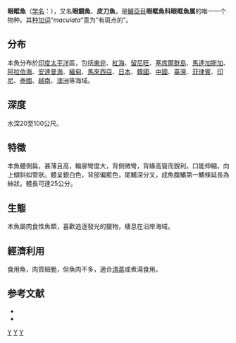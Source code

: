 {{Speciesbox
| taxon = Mene maculata
| image =Mene maculata SI.jpg
| image2= Mene maculata X-ray.jpg
| status = NE
| authority = [[Marcus_Elieser_Bloch|Bloch]] & [[Johann_Gottlob_Schneider|J. G. Schneider]], 1801
| synonyms = *''Zeus maculatus''<br /><small>Bloch & Schneider, 1801</small>
}}
'''眼眶魚'''（[[学名|学名]]：{{lang|la|'''''Mene maculata'''''}}），又名'''眼鏡魚'''、'''皮刀魚'''，是[[鱸亞目|鱸亞目]]'''眼眶魚科眼眶魚属'''的唯一一个物种。其[[种加词|种加词]]“''maculata''”意为“有斑点的”。

==分布==
本魚分布於[[印度|印度]][[太平洋|太平洋]]區，包括[[東非|東非]]、[[紅海|紅海]]、[[留尼旺|留尼旺]]、[[塞席爾群島|塞席爾群島]]、[[馬達加斯加|馬達加斯加]]、[[阿拉伯海|阿拉伯海]]、[[安達曼海|安達曼海]]、[[緬甸|緬甸]]、[[馬來西亞|馬來西亞]]、[[日本|日本]]、[[韓國|韓國]]、[[中國|中國]]、[[臺灣|臺灣]]、[[菲律賓|菲律賓]]、[[印尼|印尼]]、[[泰國|泰國]]、[[越南|越南]]、[[澳洲|澳洲]]等海域。

==深度==
水深20至100公尺。

==特徵==
本魚體側扁，甚薄且高，輪廓彎度大，背側微彎，背緣高聳而銳利。口能伸縮，向上傾斜如管狀。體呈銀白色，背部偏藍色，尾鰭深分叉，成魚腹鰭第一鰭條延長為絲狀。體長可達25公分。

==生態==
本魚屬肉食性魚類，喜歡追逐發光的獵物，棲息在沿岸海域。

==經濟利用==
食用魚，肉質細脆，但魚肉不多，適合[[清蒸|清蒸]]或煮湯食用。{{Citation needed|煮汤肉质偏柴，口感不如煎、蒸。|time=2021-11-21T10:27:59+00:00}}

==参考文献==
*{{FishBase_species|genus=Mene|species=maculata|year=2011|month=12}}
* {{TaiBNET| zh=眼眶魚 | id=382151 | binomial=Mene maculata | authority=Bloch & Schneider, 1801 | var= | accessdate=2013-01-24}}

{{Taxonbar}}

[[Category:食用鱼|Y]]
[[Category:鲈形目|Y]]
[[Category:1801年描述的魚類|Y]]